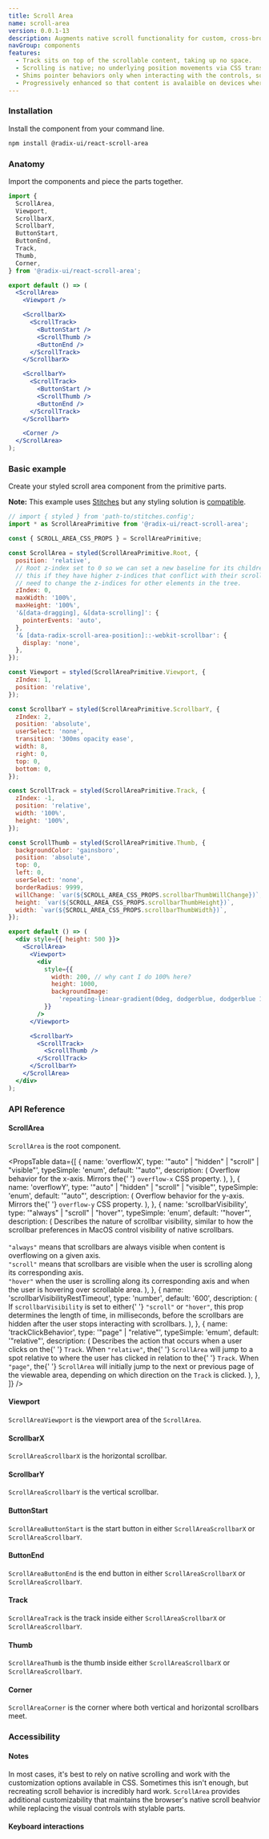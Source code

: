 ```yaml
---
title: Scroll Area
name: scroll-area
version: 0.0.1-13
description: Augments native scroll functionality for custom, cross-browser styling.
navGroup: components
features:
  - Track sits on top of the scrollable content, taking up no space.
  - Scrolling is native; no underlying position movements via CSS transformations.
  - Shims pointer behaviors only when interacting with the controls, so keyboard controls are unaffected.
  - Progressively enhanced so that content is avalaible on devices where custom controls aren't supported.
---
```


### Installation

Install the component from your command line.

```bash
npm install @radix-ui/react-scroll-area
```

### Anatomy

Import the components and piece the parts together.

```jsx
import {
  ScrollArea,
  Viewport,
  ScrollbarX,
  ScrollbarY,
  ButtonStart,
  ButtonEnd,
  Track,
  Thumb,
  Corner,
} from '@radix-ui/react-scroll-area';

export default () => (
  <ScrollArea>
    <Viewport />

    <ScrollbarX>
      <ScrollTrack>
        <ButtonStart />
        <ScrollThumb />
        <ButtonEnd />
      </ScrollTrack>
    </ScrollbarX>

    <ScrollbarY>
      <ScrollTrack>
        <ButtonStart />
        <ScrollThumb />
        <ButtonEnd />
      </ScrollTrack>
    </ScrollbarY>

    <Corner />
  </ScrollArea>
);
```

### Basic example

Create your styled scroll area component from the primitive parts.

**Note:** This example uses [Stitches](https://stitches.dev) but any styling solution is [compatible](../overview/styling).

```jsx live manual
// import { styled } from 'path-to/stitches.config';
import * as ScrollAreaPrimitive from '@radix-ui/react-scroll-area';

const { SCROLL_AREA_CSS_PROPS } = ScrollAreaPrimitive;

const ScrollArea = styled(ScrollAreaPrimitive.Root, {
  position: 'relative',
  // Root z-index set to 0 so we can set a new baseline for its children Apps may need to override
  // this if they have higher z-indices that conflict with their scrollbars, but they should not
  // need to change the z-indices for other elements in the tree.
  zIndex: 0,
  maxWidth: '100%',
  maxHeight: '100%',
  '&[data-dragging], &[data-scrolling]': {
    pointerEvents: 'auto',
  },
  '& [data-radix-scroll-area-position]::-webkit-scrollbar': {
    display: 'none',
  },
});

const Viewport = styled(ScrollAreaPrimitive.Viewport, {
  zIndex: 1,
  position: 'relative',
});

const ScrollbarY = styled(ScrollAreaPrimitive.ScrollbarY, {
  zIndex: 2,
  position: 'absolute',
  userSelect: 'none',
  transition: '300ms opacity ease',
  width: 8,
  right: 0,
  top: 0,
  bottom: 0,
});

const ScrollTrack = styled(ScrollAreaPrimitive.Track, {
  zIndex: -1,
  position: 'relative',
  width: '100%',
  height: '100%',
});

const ScrollThumb = styled(ScrollAreaPrimitive.Thumb, {
  backgroundColor: 'gainsboro',
  position: 'absolute',
  top: 0,
  left: 0,
  userSelect: 'none',
  borderRadius: 9999,
  willChange: `var(${SCROLL_AREA_CSS_PROPS.scrollbarThumbWillChange})`,
  height: `var(${SCROLL_AREA_CSS_PROPS.scrollbarThumbHeight})`,
  width: `var(${SCROLL_AREA_CSS_PROPS.scrollbarThumbWidth})`,
});

export default () => (
  <div style={{ height: 500 }}>
    <ScrollArea>
      <Viewport>
        <div
          style={{
            width: 200, // why cant I do 100% here?
            height: 1000,
            backgroundImage:
              'repeating-linear-gradient(0deg, dodgerblue, dodgerblue 10px, transparent 10px, transparent 20px)',
          }}
        />
      </Viewport>

      <ScrollbarY>
        <ScrollTrack>
          <ScrollThumb />
        </ScrollTrack>
      </ScrollbarY>
    </ScrollArea>
  </div>
);
```

### API Reference

#### ScrollArea

`ScrollArea` is the root component.

<PropsTable
  data={[
    {
      name: 'overflowX',
      type: '"auto" | "hidden" | "scroll" | "visible"',
      typeSimple: 'enum',
      default: '"auto"',
      description: (
        <span>
          Overflow behavior for the x-axis. Mirrors the{' '}
          <Code>overflow-x</Code> CSS property.
        </span>
      ),
    },
    {
      name: 'overflowY',
      type: '"auto" | "hidden" | "scroll" | "visible"',
      typeSimple: 'enum',
      default: '"auto"',
      description: (
        <span>
          Overflow behavior for the y-axis. Mirrors the{' '}
          <Code>overflow-y</Code> CSS property.
        </span>
      ),
    },
    {
      name: 'scrollbarVisibility',
      type: '"always" | "scroll" | "hover"',
      typeSimple: 'enum',
      default: '"hover"',
      description: (
        <span>
          Describes the nature of scrollbar visibility, similar to how
          the scrollbar preferences in MacOS control visibility of
          native scrollbars.
          <br />
          <br />
          <Code>"always"</Code> means that scrollbars are always visible
          when content is overflowing on a given axis.
          <br />
          <Code>"scroll"</Code> means that scrollbars are visible when
          the user is scrolling along its corresponding axis.
          <br />
          <Code>"hover"</Code> when the user is scrolling along its corresponding
          axis and when the user is hovering over scrollable area.
        </span>
      ),
    },
    {
      name: 'scrollbarVisibilityRestTimeout',
      type: 'number',
      default: '600',
      description: (
        <span>
          If <Code>scrollbarVisibility</Code> is set to either{' '}
          <Code>"scroll"</Code> or <Code>"hover"</Code>, this prop
          determines the length of time, in milliseconds, before the
          scrollbars are hidden after the user stops interacting with
          scrollbars.
        </span>
      ),
    },
    {
      name: 'trackClickBehavior',
      type: '"page" | "relative"',
      typeSimple: 'emum',
      default: '"relative"',
      description: (
        <span>
          Describes the action that occurs when a user clicks on the{' '}
          <Code>Track</Code>. When <Code>"relative"</Code>, the{' '}
          <Code>ScrollArea</Code> will jump to a spot relative to
          where the user has clicked in relation to the{' '}
          <Code>Track</Code>. When <Code>"page"</Code>, the{' '}
          <Code>ScrollArea</Code> will initially jump to the next or
          previous page of the viewable area, depending on which
          direction on the <Code>Track</Code> is clicked.
        </span>
      ),
    },
  ]}
/>

#### Viewport

`ScrollAreaViewport` is the viewport area of the `ScrollArea`.

#### ScrollbarX

`ScrollAreaScrollbarX` is the horizontal scrollbar.

#### ScrollbarY

`ScrollAreaScrollbarY` is the vertical scrollbar.

#### ButtonStart

`ScrollAreaButtonStart` is the start button in either `ScrollAreaScrollbarX` or `ScrollAreaScrollbarY`.

#### ButtonEnd

`ScrollAreaButtonEnd` is the end button in either `ScrollAreaScrollbarX` or `ScrollAreaScrollbarY`.

#### Track

`ScrollAreaTrack` is the track inside either `ScrollAreaScrollbarX` or `ScrollAreaScrollbarY`.

#### Thumb

`ScrollAreaThumb` is the thumb inside either `ScrollAreaScrollbarX` or `ScrollAreaScrollbarY`.

#### Corner

`ScrollAreaCorner` is the corner where both vertical and horizontal scrollbars meet.

### Accessibility

#### Notes

In most cases, it's best to rely on native scrolling and work with the customization options available in CSS. Sometimes this isn't enough, but recreating scroll behavior is incredibly hard work. `ScrollArea` provides additional customizability that maintains the browser's native scroll beahvior while replacing the visual controls with stylable parts.

#### Keyboard interactions

